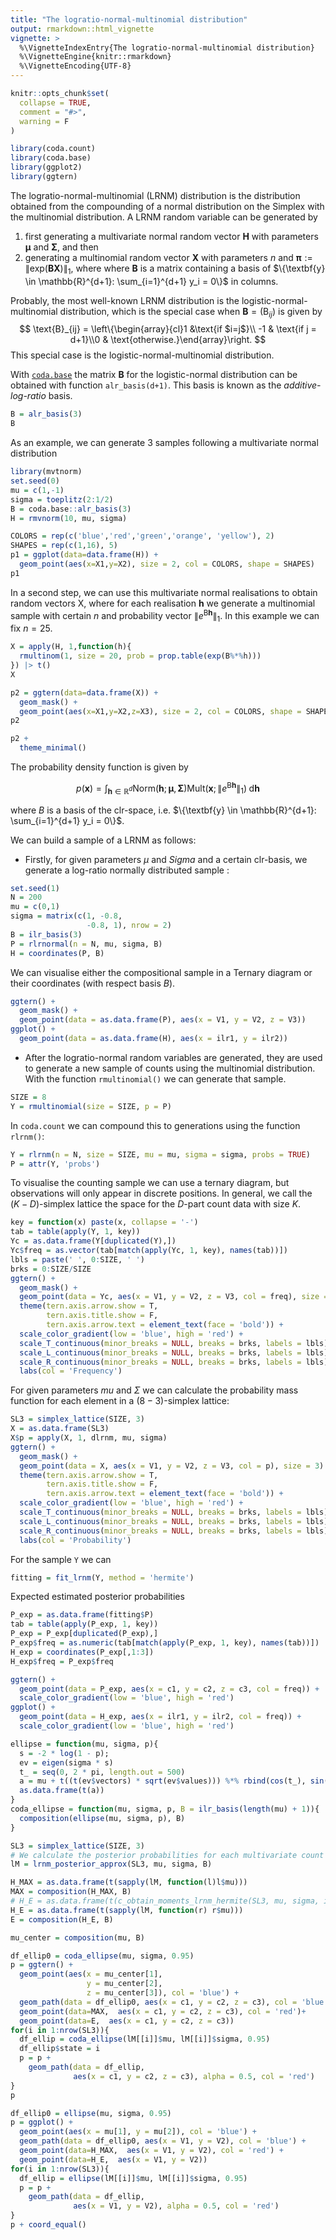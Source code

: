 ```yaml
---
title: "The logratio-normal-multinomial distribution"
output: rmarkdown::html_vignette
vignette: >
  %\VignetteIndexEntry{The logratio-normal-multinomial distribution}
  %\VignetteEngine{knitr::rmarkdown}
  %\VignetteEncoding{UTF-8}
---
```


```r
knitr::opts_chunk$set(
  collapse = TRUE,
  comment = "#>",
  warning = F
)
```

```r
library(coda.count)
library(coda.base)
library(ggplot2)
library(ggtern)
```

The logratio-normal-multinomial (LRNM) distribution is the distribution obtained from the compounding of a normal distribution on the Simplex with the multinomial distribution. A LRNM random variable can be generated by 

1. first generating a multivariate normal random vector $\textbf{H}$ with parameters $\boldsymbol{\mu}$ and $\boldsymbol{\Sigma}$, and then 
1. generating a multinomial random vector $\textbf{X}$ with parameters $n$ and $\boldsymbol{\pi} := \lVert\text{exp}(\textbf{B}\textbf{X})\rVert_1$, where where $\textbf{B}$ is a matrix containing a basis of $\{\textbf{y} \in \mathbb{R}^{d+1}: \sum_{i=1}^{d+1} y_i = 0\}$ in columns. 

Probably, the most well-known LRNM distribution is the logistic-normal-multinomial distribution, which is the special case when $\textbf{B}=\left(\text{B}_{ij}\right)$ is given by
$$
\text{B}_{ij} = \left\{\begin{array}{cl}1 &\text{if $i=j$}\\ -1 & \text{if j = d+1}\\0 & \text{otherwise.}\end{array}\right.
$$ This special case is the logistic-normal-multinomial distribution.

With [`coda.base`](http://mcomas.net/coda.base) the matrix $\textbf{B}$ for the logistic-normal distribution can be obtained with function `alr_basis(d+1)`. This basis is known as the _additive-log-ratio_ basis.

```r
B = alr_basis(3)
B
```


As an example, we can generate 3 samples following a multivariate normal distribution

```r
library(mvtnorm)
set.seed(0)
mu = c(1,-1)
sigma = toeplitz(2:1/2)
B = coda.base::alr_basis(3)
H = rmvnorm(10, mu, sigma)
```

```r
COLORS = rep(c('blue','red','green','orange', 'yellow'), 2)
SHAPES = rep(c(1,16), 5)
p1 = ggplot(data=data.frame(H)) +
  geom_point(aes(x=X1,y=X2), size = 2, col = COLORS, shape = SHAPES)
p1
```

In a second step, we can use this multivariate normal realisations to obtain random vectors X, where for each realisation $\textbf{h}$ we generate a multinomial sample with certain $n$ and probability vector $\lVert e^{\text{B} \textbf{h}}\rVert_1$. In this example we can fix $n=25$.

```r
X = apply(H, 1,function(h){
  rmultinom(1, size = 20, prob = prop.table(exp(B%*%h)))
}) |> t()
X
```

```r
p2 = ggtern(data=data.frame(X)) +
  geom_mask() +
  geom_point(aes(x=X1,y=X2,z=X3), size = 2, col = COLORS, shape = SHAPES)
p2
```

```r
p2 +
  theme_minimal()
```


The probability density function is given by

$$
p(\textbf{x}) = \int_{\textbf{h}\in\mathbb{R}^d}\text{Norm}(\textbf{h}; \boldsymbol{\mu}, \boldsymbol{\Sigma}) \text{Mult}(\textbf{x};\lVert e^{\text{B} \textbf{h}}\rVert_1)\;\text{d}\textbf{h}
$$

where $B$ is a basis of the clr-space, i.e. $\{\textbf{y} \in \mathbb{R}^{d+1}: \sum_{i=1}^{d+1} y_i = 0\}$.

We can build a sample of a LRNM as follows:

* Firstly, for given parameters $\mu$ and $Sigma$ and a certain clr-basis, we generate a log-ratio normally distributed sample :

```r
set.seed(1)
N = 200
mu = c(0,1)
sigma = matrix(c(1, -0.8, 
                 -0.8, 1), nrow = 2)
B = ilr_basis(3)
P = rlrnormal(n = N, mu, sigma, B)
H = coordinates(P, B)
```

We can visualise either the compositional sample in a Ternary diagram or their coordinates (with respect basis $B$). 

```r
ggtern() +
  geom_mask() +
  geom_point(data = as.data.frame(P), aes(x = V1, y = V2, z = V3))
ggplot() +
  geom_point(data = as.data.frame(H), aes(x = ilr1, y = ilr2))
```

* After the logratio-normal random variables are generated, they are used to generate a new sample of counts using the multinomial distribution. With the function `rmultinomial()` we can generate that sample.

```r
SIZE = 8
Y = rmultinomial(size = SIZE, p = P)
```

In `coda.count` we can compound this to generations using the function `rlrnm()`:

```r
Y = rlrnm(n = N, size = SIZE, mu = mu, sigma = sigma, probs = TRUE)
P = attr(Y, 'probs')
```

To visualise the counting sample we can use a ternary diagram, but observations will only appear in discrete positions. In general, we call the $(K-D)$-simplex lattice the space for the $D$-part count data with size $K$.

```r
key = function(x) paste(x, collapse = '-')
tab = table(apply(Y, 1, key))
Yc = as.data.frame(Y[duplicated(Y),])
Yc$freq = as.vector(tab[match(apply(Yc, 1, key), names(tab))])
lbls = paste(' ', 0:SIZE, ' ')
brks = 0:SIZE/SIZE
ggtern() +
  geom_mask() +
  geom_point(data = Yc, aes(x = V1, y = V2, z = V3, col = freq), size = 3) +
  theme(tern.axis.arrow.show = T,
        tern.axis.title.show = F,
        tern.axis.arrow.text = element_text(face = 'bold')) +
  scale_color_gradient(low = 'blue', high = 'red') +
  scale_T_continuous(minor_breaks = NULL, breaks = brks, labels = lbls) +
  scale_L_continuous(minor_breaks = NULL, breaks = brks, labels = lbls) +
  scale_R_continuous(minor_breaks = NULL, breaks = brks, labels = lbls) +
  labs(col = 'Frequency')
```

For given parameters $mu$ and $\Sigma$ we can calculate the probability mass function for each element in a $(8-3)$-simplex lattice:

```r
SL3 = simplex_lattice(SIZE, 3)
X = as.data.frame(SL3)
X$p = apply(X, 1, dlrnm, mu, sigma)
ggtern() +
  geom_mask() +
  geom_point(data = X, aes(x = V1, y = V2, z = V3, col = p), size = 3) +
  theme(tern.axis.arrow.show = T,
        tern.axis.title.show = F,
        tern.axis.arrow.text = element_text(face = 'bold')) +
  scale_color_gradient(low = 'blue', high = 'red') +
  scale_T_continuous(minor_breaks = NULL, breaks = brks, labels = lbls) +
  scale_L_continuous(minor_breaks = NULL, breaks = brks, labels = lbls) +
  scale_R_continuous(minor_breaks = NULL, breaks = brks, labels = lbls) +
  labs(col = 'Probability')
```

For the sample `Y` we can

```r
fitting = fit_lrnm(Y, method = 'hermite')
```

Expected estimated posterior probabilities

```r
P_exp = as.data.frame(fitting$P)
tab = table(apply(P_exp, 1, key))
P_exp = P_exp[duplicated(P_exp),]
P_exp$freq = as.numeric(tab[match(apply(P_exp, 1, key), names(tab))])
H_exp = coordinates(P_exp[,1:3])
H_exp$freq = P_exp$freq
```

```r
ggtern() +
  geom_point(data = P_exp, aes(x = c1, y = c2, z = c3, col = freq)) +
  scale_color_gradient(low = 'blue', high = 'red')
ggplot() +
  geom_point(data = H_exp, aes(x = ilr1, y = ilr2, col = freq)) +
  scale_color_gradient(low = 'blue', high = 'red')
```


```r
ellipse = function(mu, sigma, p){
  s = -2 * log(1 - p);
  ev = eigen(sigma * s)
  t_ = seq(0, 2 * pi, length.out = 500)
  a = mu + t((t(ev$vectors) * sqrt(ev$values))) %*% rbind(cos(t_), sin(t_)) 
  as.data.frame(t(a))
}
coda_ellipse = function(mu, sigma, p, B = ilr_basis(length(mu) + 1)){
  composition(ellipse(mu, sigma, p), B)
}
```

```r
SL3 = simplex_lattice(SIZE, 3)
# We calculate the posterior probabilities for each multivariate count
lM = lrnm_posterior_approx(SL3, mu, sigma, B)

H_MAX = as.data.frame(t(sapply(lM, function(l)l$mu)))
MAX = composition(H_MAX, B)
# H_E = as.data.frame(t(c_obtain_moments_lrnm_hermite(SL3, mu, sigma, ilr_basis(3), order = 10)[[1]]))
H_E = as.data.frame(t(sapply(lM, function(r) r$mu)))
E = composition(H_E, B)

mu_center = composition(mu, B)
```

```r
df_ellip0 = coda_ellipse(mu, sigma, 0.95)
p = ggtern() +
  geom_point(aes(x = mu_center[1], 
                 y = mu_center[2], 
                 z = mu_center[3]), col = 'blue') +
  geom_path(data = df_ellip0, aes(x = c1, y = c2, z = c3), col = 'blue') +
  geom_point(data=MAX,  aes(x = c1, y = c2, z = c3), col = 'red')+
  geom_point(data=E,  aes(x = c1, y = c2, z = c3))
for(i in 1:nrow(SL3)){
  df_ellip = coda_ellipse(lM[[i]]$mu, lM[[i]]$sigma, 0.95)
  df_ellip$state = i
  p = p + 
    geom_path(data = df_ellip, 
              aes(x = c1, y = c2, z = c3), alpha = 0.5, col = 'red')
}
p
```

```r
df_ellip0 = ellipse(mu, sigma, 0.95)
p = ggplot() +
  geom_point(aes(x = mu[1], y = mu[2]), col = 'blue') +
  geom_path(data = df_ellip0, aes(x = V1, y = V2), col = 'blue') +
  geom_point(data=H_MAX,  aes(x = V1, y = V2), col = 'red') +
  geom_point(data=H_E,  aes(x = V1, y = V2))
for(i in 1:nrow(SL3)){
  df_ellip = ellipse(lM[[i]]$mu, lM[[i]]$sigma, 0.95)
  p = p + 
    geom_path(data = df_ellip, 
              aes(x = V1, y = V2), alpha = 0.5, col = 'red')
}
p + coord_equal()
```


